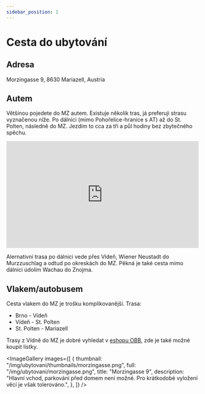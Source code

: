 ```yaml
---
sidebar_position: 1
---
```



# Cesta do ubytování

## Adresa

Morzingasse 9,
8630 Mariazell,
Austria

## Autem

Většinou pojedete do MZ autem. Existuje několik tras, já preferuji strasu vyznačenou níže. Po dálnici (mimo Pohořelice-hranice s AT) až do St. Polten, následně do MZ. Jezdím to cca za tři a půl hodiny bez zbytečného spěchu.

<iframe
  src="https://mapy.com/s/pubomepeso"
  width="100%"
  height="280"
  frameborder="0"
></iframe>

Alernativní trasa po dálnici vede přes Vídeň, Wiener Neustadt do Murzzuschlag a odtud po okreskách do MZ. Pěkná je také cesta mimo dálnici údolím Wachau do Znojma.

## Vlakem/autobusem

Cesta vlakem do MZ je trošku komplikovanější. Trasa:

* Brno - Vídeň
* Vídeň - St. Polten
* St. Polten - Mariazell

Trasy z Vídně do MZ je dobré vyhledat v [eshopu OBB](https://shop.oebbtickets.at/en/ticket), zde je také možné koupit lístky.

<ImageGallery
  images={[
    {
      thumbnail: "/img/ubytovani/thumbnails/morzingasse.png",
      full: "/img/ubytovani/morzingasse.png",
      title: "Morzingasse 9",
      description:
        "Hlavní vchod, parkování před domem není možné. Pro krátkodobé vyložení věcí je však tolerováno.",
    },
  ]}
/>
